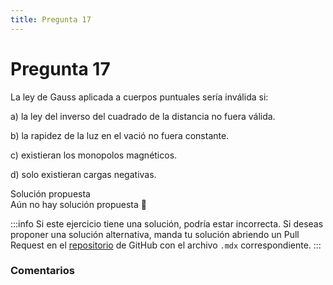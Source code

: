 ```yaml
---
title: Pregunta 17
---
```



# Pregunta 17

<div className="exercise">
La ley de Gauss aplicada a cuerpos puntuales sería inválida si:

a) la ley del inverso del cuadrado de la distancia no fuera válida.

b) la rapidez de la luz en el vació no fuera constante.

c) existieran los monopolos magnéticos.

d) solo existieran cargas negativas.
</div>

<MDXDetails>
<summary>Solución propuesta</summary>

<div className="exercise">
Aún no hay solución propuesta 🥲
</div>

:::info
Si este ejercicio tiene una solución, podría estar incorrecta. Si deseas proponer una solución alternativa, manda tu solución abriendo
un Pull Request en el [repositorio](https://github.com/crow-rojas/apuntes-fundamentals/pulls) de GitHub con el archivo
`.mdx` correspondiente.
:::

</MDXDetails>

### Comentarios

<Disqus
  url="https://crow-rojas.github.io/apuntes-fundamentals/docs/science/electromagnetism/exercises/2017-1/p17"
  identifier="docs/science/electromagnetism/exercises/2017-1/p17"
  title="2017-1 Electricidad y Magnetismo - Pregunta 17"
/>
